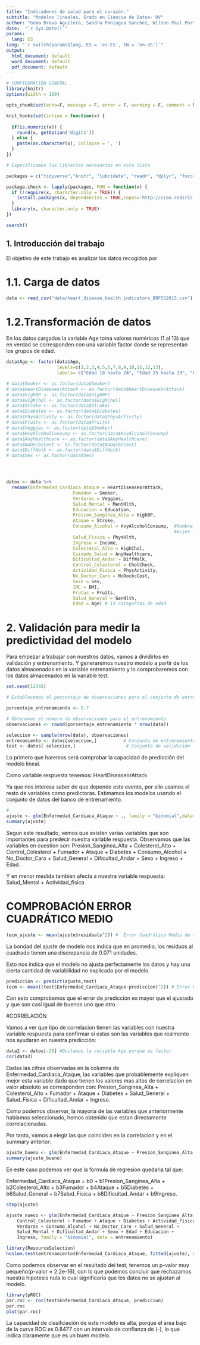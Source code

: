 ```yaml
---
title: "Indicadores de salud para el corazón."
subtitle: "Modelos lineales. Grado en Ciencia de Datos- UV"
author: "Gema Bravo Aguilera, Sandra Paniagua Sanchez, Wilson Paul Portillo Barriga."
date:  "`r Sys.Date()`"  
params:
  lang: ES
lang: "`r switch(params$lang, ES = 'es-ES', EN = 'en-US')`"
output:
  html_document: default
  word_document: default
  pdf_document: default
---
```



```r
# CONFIGURACIÓN GENERAL
library(knitr)
options(width = 100)

opts_chunk$set(echo=F, message = F, error = F, warning = F, comment = NA, fig.align = 'center', dpi = 200, tidy = F, cache.path = '.cache/', fig.path = './figura/')

knit_hooks$set(inline = function(x) {
  
  if(is.numeric(x)) {
    round(x, getOption('digits'))
  } else {
    paste(as.character(x), collapse = ', ')
  }
})

```

```r

# Especificamos las librerías necesarias en esta lista

packages = c("tidyverse","knitr", "lubridate", "readr", "dplyr", "forcats", "lubridate", "magrittr", "stringr", "tibble", "tidyr", "datasets", "RColorBrewer","nycflights13", "base", "datasets", "ggplot2", "plotly", "highcharter")

package.check <- lapply(packages, FUN = function(x) {
  if (!require(x, character.only = TRUE)) {
    install.packages(x, dependencies = TRUE,repos='http://cran.rediris.es')
  }
  library(x, character.only = TRUE)
})

search()

```

\bigskip

\bigskip

\noindent\makebox[\linewidth]{\rule{\textwidth}{0.4pt}}

\bigskip

\tableofcontents

\bigskip

\noindent\makebox[\linewidth]{\rule{\textwidth}{0.4pt}}


\newpage



## 1. Introducción del trabajo

El objetivo de este trabajo es analizar los datos recogidos por 





# 1.1. Carga de datos

```r

data <- read_csv("data/heart_disease_health_indicators_BRFSS2015.csv")


```


# 1.2.Transformación de datos

En los datos cargados la variable Age toma valores numéricos (1 al 13) que en
verdad se corresponden con una variable factor donde se representan los grupos 
de edad. 

```r

data$Age <- factor(data$Age,                                   
                   levels=c(1,2,3,4,5,6,7,8,9,10,11,12,13),
                   labels= c("Edad 18 hasta 24", "Edad 25 hasta 29", "Edad 30 hasta 34", "Edad 35 hasta 39", "Edad 40 hasta 44", "Edad 45 hasta 49", "Edad 50 hasta 54", "Edad 55 hasta 59", "Edad 60 hasta 64", "Edad 65 hasta 69", "Edad 70 hasta 74", "Edad 75 hasta 79", "Edad 80 o mas"))

# data$Smoker <- as.factor(data$Smoker)
# data$HeartDiseaseorAttack <- as.factor(data$HeartDiseaseorAttack)
# data$HighBP <- as.factor(data$HighBP)
# data$HighChol <- as.factor(data$HighChol)
# data$Stroke <- as.factor(data$Stroke)
# data$Diabetes <- as.factor(data$Diabetes)
# data$PhysActivity <- as.factor(data$PhysActivity)
# data$Fruits <- as.factor(data$Fruits)
# data$Veggies <- as.factor(data$Smoker)
# data$HvyAlcoholConsump <- as.factor(data$HvyAlcoholConsump)
# data$AnyHealthcare <- as.factor(data$AnyHealthcare)
# data$NoDocbcCost <- as.factor(data$NoDocbcCost)
# data$DiffWalk <- as.factor(data$DiffWalk)
# data$Sex <- as.factor(data$Sex)




datos <- data %>% 
  rename(Enfermedad_Cardiaca_Ataque = HeartDiseaseorAttack,
                         Fumador = Smoker,
                         Verduras = Veggies,
                         Salud_Mental = MentHlth,
                         Educacion = Education,
                         Presion_Sanginea_Alta = HighBP,
                         Ataque = Stroke,
                         Consumo_Alcohol = HvyAlcoholConsump,  #Hombre + 14 bebidas alcholicas/semana
                                                               #mujer + 7 bebidas alcholicas/semana
                         Salud_Fisica = PhysHlth,
                         Ingreso = Income,
                         Colesterol_Alto = HighChol,
                         Cuidado_Salud = AnyHealthcare,
                         Dificultad_Andar = DiffWalk,
                         Control_Colesterol = CholCheck,
                         Actividad_Fisica = PhysActivity,
                         No_Doctor_Caro = NoDocbcCost,
                         Sexo = Sex,
                         IMC = BMI,
                         Frutas = Fruits,
                         Salud_General = GenHlth,
                         Edad = Age) # 13 categorias de edad

```



# 2. Validación para medir la predictividad del modelo

Para empezar a trabajar con nuestros datos, vamos a dividirlos en validación y entrenamiento. Y generaremos nuestro modelo a partir de los datos almacenados en la variable entrenamiento y lo comprobaremos con los datos almacenados en la variable test.

```r

set.seed(12345)

# Establecemos el porcentaje de observaciones para el conjunto de entrenamiento y prueba

porcentaje_entrenamiento <- 0.7

# Obtenemos el número de observaciones para el entrenamiento
observaciones <- round(porcentaje_entrenamiento * nrow(data)) 

seleccion <- sample(nrow(data), observaciones)
entrenamiento <- datos[seleccion,]          # Conjunto de entrenamiento
test <- datos[-seleccion,]                   # Conjunto de validación
```

Lo primero que haremos será comprobar la capacidad de predicción del 
modelo lineal.

Como variable respuesta tenemos: HeartDiseaseorAttack

Ya que nos interesa saber de que depende este evento, por ello usamos 
el resto de variables como predictoras. Estimamos los modelos usando el conjunto de datos del banco de entrenamiento.


```r
#
ajuste <- glm(Enfermedad_Cardiaca_Ataque ~ ., family = "binomial",data=entrenamiento)
summary(ajuste)
```


Segun este resultado, vemos que existen varias variables que son importantes para predecir nuestra variable respuesta. Observamos que las variables en cuestion son: Presion_Sanginea_Alta + Colesterol_Alto + Control_Colesterol + Fumador + Ataque + Diabetes + Consumo_Alcohol + No_Doctor_Caro + Salud_General +  Dificultad_Andar + Sexo + Ingreso + Edad.

Y en menor medida tambien afecta a nuestra variable respuesta: Salud_Mental + Actividad_fisica

# COMPROBACIÓN ERROR CUADRÁTICO MEDIO

```r
(ecm_ajuste <- mean(ajuste$residuals^2)) #  Error Cuadrático Medio de ajuste

```

La bondad del ajuste de modelo nos  indica que en promedio, los  residuos al 
cuadrado tienen una  discrepancia de 0.071 unidades.

Esto nos indica que el modelo no  ajusta perfectamente los datos y hay una
cierta cantidad de variabilidad no explicada por el modelo.

```r
prediccion <- predict(ajuste,test)
(ecm <- mean((test$Enfermedad_Cardiaca_Ataque-prediccion)^2)) # Error Cuadrático Medio de predicción
```
Con esto comprobamos que el error de predicción es mayor que el ajustado y que
son casi igual de buenos uno que otro.

#CORRELACIÓN 

Vamos a ver que tipo de correlacion tienen las variables con nuestra variable respuesta para confirmar si estas son las variables que realmente nos ayudaran en nuestra predicción:
```r
data2 <- datos[-20] #Quitamos la variable Age porque es factor
cor(data2)
```
Dadas las cifras observadas en la columna de Enfermedad_Cardiaca_Ataque, las variables que probablemente expliquen mejor esta variable dado que tienen los valores mas altos de correlacion en valor absoluto se corresponden con: Presion_Sanginea_Alta + Colesterol_Alto +  Fumador + Ataque + Diabetes + Salud_General + Salud_Fisica + Dificultad_Andar +  Ingreso.

Como podemos observar, la mayoria de las variables que anteriormente habiamos seleccionado, hemos obtenido que estan directamente correlacionadas. 

Por tanto, vamos a elegir las que coinciden en la correlacion y en el summary anterior:

```r
ajuste_bueno <- glm(Enfermedad_Cardiaca_Ataque ~ Presion_Sanginea_Alta + Colesterol_Alto +  Fumador + Ataque + Diabetes + Salud_General + Salud_Fisica + Dificultad_Andar +  Ingreso, family = "binomial", data=entrenamiento)
summary(ajuste_bueno)
```
En este caso podemos ver que la formula de regresion quedaria tal que:

Enfermedad_Cardiaca_Ataque = b0 + b1Presion_Sanginea_Alta + b2Colesterol_Alto + b3Fumador + b4Ataque + b5Diabetes + b6Salud_General + b7Salud_Fisica + b8Dificultad_Andar + b9Ingreso.

```r
step(ajuste)
```

```r
ajuste_nuevo <- glm(Enfermedad_Cardiaca_Ataque ~ Presion_Sanginea_Alta + Colesterol_Alto + 
    Control_Colesterol + Fumador + Ataque + Diabetes + Actividad_Fisica + 
    Verduras + Consumo_Alcohol + No_Doctor_Caro + Salud_General + 
    Salud_Mental + Dificultad_Andar + Sexo + Edad + Educacion + 
    Ingreso, family = "binomial", data = entrenamiento)
```



```r
library(ResourceSelection)
hoslem.test(entrenamiento$Enfermedad_Cardiaca_Ataque, fitted(ajuste), g = 8)
```

Como podemos observar en el resultado del test, tenemos un p-valor muy pequeño(p-valor = 2.2e-16), con lo que podemos concluir que  rechazamos nuestra hipotesis nula lo cual significaria que los datos no se ajustan al modelo.



```r
library(pROC)
par.roc <- roc(test$Enfermedad_Cardiaca_Ataque, prediccion)
par.roc
plot(par.roc)
```

La capacidad de clasifciación de este modelo es alta, porque el area bajo de la curva ROC es 0.8477 con un intervalo de confianza de (-), lo que indica claramente que es un buen modelo.




